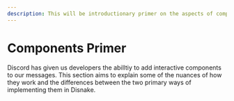 ```yaml
---
description: This will be introductionary primer on the aspects of components that are shared between the different styles of components currently offered by Discord
---
```


# Components Primer
Discord has given us developers the abilltiy to add interactive components to our messages. This section aims to explain some of the nuances of how they work and the differences between the two primary ways of implementing them in Disnake.